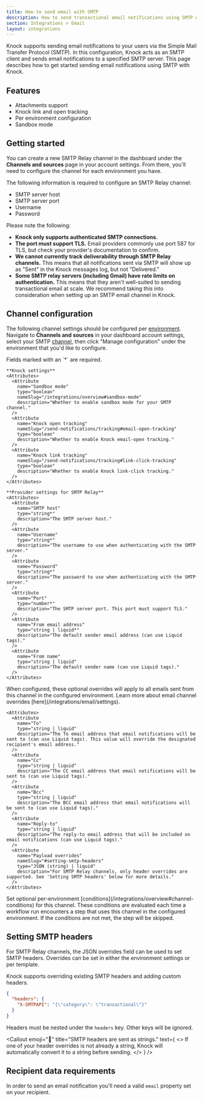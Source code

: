 ```yaml
---
title: How to send email with SMTP
description: How to send transactional email notifications using SMTP with Knock.
section: Integrations > Email
layout: integrations
---
```


Knock supports sending email notifications to your users via the Simple Mail Transfer Protocol (SMTP). In this configuration, Knock acts as an SMTP client and sends email notifications to a specified SMTP server. This page describes how to get started sending email notifications using SMTP with Knock.

## Features

- Attachments support
- Knock link and open tracking
- Per environment configuration
- Sandbox mode

## Getting started

You can create a new SMTP Relay channel in the dashboard under the **Channels and sources** page in your account settings. From there, you'll need to configure the channel for each environment you have.

The following information is required to configure an SMTP Relay channel:

- SMTP server host
- SMTP server port
- Username
- Password

Please note the following:

- **Knock only supports authenticated SMTP connections.**
- **The port must support TLS.** Email providers commonly use port 587 for TLS, but check your provider's documentation to confirm.
- **We cannot currently track deliverability through SMTP Relay channels.** This means that all notifications sent via SMTP will show up as "Sent" in the Knock messages log, but not "Delivered."
- **Some SMTP relay servers (including Gmail) have rate limits on authentication.** This means that they aren't well-suited to sending transactional email at scale. We recommend taking this into consideration when setting up an SMTP email channel in Knock.

## Channel configuration

The following channel settings should be configured per [environment](/concepts/environments). Navigate to **Channels and sources** in your dashboard account settings, select your SMTP [channel](/concepts/channels), then click "Manage configuration" under the environment that you'd like to configure.

<AccordionGroup>
  <Accordion title="Settings">
    Fields marked with an `*` are required.
    
    **Knock settings**
    <Attributes>
      <Attribute
        name="Sandbox mode"
        type="boolean"
        nameSlug="/integrations/overview#sandbox-mode"
        description="Whether to enable sandbox mode for your SMTP channel."
      />
      <Attribute
        name="Knock open tracking"
        nameSlug="/send-notifications/tracking#email-open-tracking"
        type="boolean"
        description="Whether to enable Knock email-open tracking."
      />
      <Attribute
        name="Knock link tracking"
        nameSlug="/send-notifications/tracking#link-click-tracking"
        type="boolean"
        description="Whether to enable Knock link-click tracking."
      />
    </Attributes>

    **Provider settings for SMTP Relay**
    <Attributes>
      <Attribute
        name="SMTP host"
        type="string*"
        description="The SMTP server host."
      />
      <Attribute
        name="Username"
        type="string*"
        description="The username to use when authenticating with the SMTP server."
      />
      <Attribute
        name="Password"
        type="string*"
        description="The password to use when authenticating with the SMTP server."
      />
      <Attribute
        name="Port"
        type="number*"
        description="The SMTP server port. This port must support TLS."
      />
      <Attribute
        name="From email address"
        type="string | liquid*"
        description="The default sender email address (can use Liquid tags)."
      />
      <Attribute
        name="From name"
        type="string | liquid"
        description="The default sender name (can use Liquid tags)."
      />
    </Attributes>

  </Accordion>
  <Accordion title="Overrides">
    When configured, these optional overrides will apply to all emails sent from this channel in the configured environment. Learn more about email channel overrides [here](/integrations/email/settings).
    
    <Attributes>
      <Attribute
        name="To"
        type="string | liquid"
        description="The To email address that email notifications will be sent to (can use Liquid tags). This value will override the designated recipient's email address."
      />
      <Attribute
        name="Cc"
        type="string | liquid"
        description="The CC email address that email notifications will be sent to (can use Liquid tags)."
      />
      <Attribute
        name="Bcc"
        type="string | liquid"
        description="The BCC email address that email notifications will be sent to (can use Liquid tags)."
      />
      <Attribute
        name="Reply-to"
        type="string | liquid"
        description="The reply-to email address that will be included on email notifications (can use Liquid tags)."
      />
      <Attribute
        name="Payload overrides"
        nameSlug="#setting-smtp-headers"
        type="JSON (string) | liquid"
        description="For SMTP Relay channels, only header overrides are supported. See 'Setting SMTP headers' below for more details."
      />
    </Attributes>
  </Accordion>
  <Accordion title="Conditions">
    Set optional per-environment [conditions](/integrations/overview#channel-conditions) for this channel. These conditions are evaluated each time a workflow run encounters a step that uses this channel in the configured environment. If the conditions are not met, the step will be skipped.
  </Accordion>
</AccordionGroup>

## Setting SMTP headers

For SMTP Relay channels, the JSON overrides field can be used to set SMTP headers. Overrides can be set in either the environment settings or per template.

Knock supports overriding existing SMTP headers and adding custom headers.

```json title="Adding a custom SMTP header via JSON overrides"
{
  "headers": {
    "X-SMTPAPI": "{\"category\": \"transactional\"}"
  }
}
```

Headers must be nested under the `headers` key. Other keys will be ignored.

<Callout
  emoji="🔦"
  title="SMTP headers are sent as strings."
  text={
    <>
      If one of your header overrides is not already a string, Knock will
      automatically convert it to a string before sending.
    </>
  }
/>

## Recipient data requirements

In order to send an email notification you'll need a valid `email` property set on your recipient.
